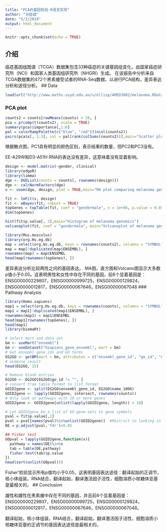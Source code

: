 ```yaml
---
title: "PCA的基因检验-R语言实现"
author: "马喆诚"
date: "5/3/2019"
output: html_document
---
```


```r
knitr::opts_chunk$set(echo = TRUE)
```
## 介绍

癌症基因组图谱（TCGA）数据集包含33种癌症的关键基因组变化，由国家癌症研究所（NCI）和国家人类基因组研究所（NHGRI）生成。 在该报告中分析来自TCGA数据集的472个黑素瘤受试者的RNA-Seq数据，以进行PCA结构，差异表达分析和途径分析。
## Data
```r
load(url("http://www.maths.usyd.edu.au/u/ellisp/AMED3002/melanoma.RData"))
```

### PCA plot

```r
counts2 = counts[rowMeans(counts) > 20, ]
pca = prcomp(t(counts2), scale = TRUE)
summary(pca)$importance[,1:6]
pal = colorRampPalette(c("blue", "red"))(ncol(counts2))
pairs(pca$x[, 1:3], col = pal[rank(colSums(counts2))],main="Scatter plot of first 6 PCA")
```
根据散点图，PC1具有明显的颜色区别，表示结果的数量，但PC2和PC3没有。

EE-A29W和D3-A51H RNA的表达没有差异，这意味着没有显着影响。

```r
design <- model.matrix(~gender, clinical)
library(edgeR)
library(limma)
dge <- DGEList(counts = counts[, rownames(design)])
dge <- calcNormFactors(dge)
v <- voom(dge, design, plot = TRUE,main="MA plot comparing melanoma genomics")
```

```r
fit <- lmFit(v, design)
fit <- eBayes(fit, robust = TRUE)
topGenes = topTable(fit, coef = "gendermale", n = 1e+06, p.value = 0.05)
dim(topGenes)
```

```r
hist(fit$p.value[, 2],main="Histogram of melanoma genomics")
volcanoplot(fit, coef = "gendermale", main="Volcanoplot of melanoma genomics")
```
```r
library(Mus.musculus)
library(org.Hs.eg.db)
map = select(org.Hs.eg.db, keys = rownames(counts2), columns = "SYMBOL", keytype = "ENSEMBL")
map = map[!duplicated(map$ENSEMBL), ]
rownames(map) = map$ENSEMBL
head(map[rownames(topGenes), ])
```


差异表达分析比较两性之间的基因表达。 MA图，直方图和Volcano图显示大多数p值小于0.05。这表明男性和女性中存在不同的基因，前6个显着基因是：ENSG00000229807，ENSG00000099725，ENSG00000129824，ENSG00000012817，ENSG00000067646，ENSG00000067048
### Pathway Analysis

```r
library(Homo.sapiens)
map1 = select(org.Hs.eg.db, keys = rownames(counts), columns = "SYMBOL", keytype = "ENSEMBL")
map1 = map1[!duplicated(map1$ENSEMBL), ]
rownames(map1) = map1$ENSEMBL
head(map1[rownames(topGenes), ])
head(map1)
library(biomaRt)
```



```r
# select mart and data set
bm <- useMart("ensembl")
bm <- useDataset("hsapiens_gene_ensembl", mart = bm)
# Get ensembl gene ids and GO terms
EG2GO <- getBM(mart = bm, attributes = c("ensembl_gene_id", "go_id", "name_1006"))
# examine result
head(EG2GO, 15)
```


```r
# Remove blank entries
EG2GO <- EG2GO[EG2GO$go_id != "", ]
# convert from table format to list format
GOID2gene <- split(EG2GO$ensembl_gene_id, EG2GO$name_1006)
GOID2gene <- lapply(GOID2gene, intersect, rownames(counts))
# Only look at pathways with 10 or more genes
GOID2gene <- GOID2gene[unlist(lapply(GOID2gene, length)) > 10]
```


```r
# Let GOID2gene be a list of GO-gene-sets to gene symbols
pval = fit$p.value[,2]
pval = pval[names(pval)%in%unlist(GOID2gene)]  #Restrict to looking in a smaller universe
DE = p.adjust(pval,'fdr')<0.05

## Fisher test
GOpval = lapply(GOID2gene,function(x){
  pathway = names(DE)%in%x
  tab = table(DE,pathway)
  fisher.test(tab)$p.value
})
head(sort(unlist(GOpval)))
```


Fisher'检验显示所有p值均小于0.05，这表明基因表达途径：翻译起始的正调节，核小体组装，RNA结合，翻译起始，翻译激活因子活性，细胞溶质小核糖体亚基是最相关的。
## Conclusion


雄性和雌性在黑素瘤中存在不同的基因，并且前6个显着基因是：ENSG00000229807，ENSG00000099725，ENSG00000129824，ENSG00000012817，ENSG00000067646，ENSG00000067048。

翻译起始，核小体组装，RNA结合，翻译起始，翻译激活因子活性，细胞溶质小核糖体亚基的正调节的基因表达途径是最相关的。